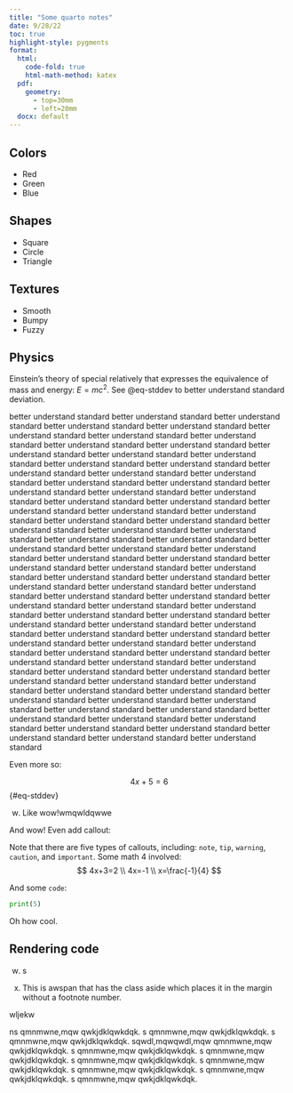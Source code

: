 ```yaml
---
title: "Some quarto notes"
date: 9/28/22
toc: true
highlight-style: pygments
format: 
  html: 
    code-fold: true
    html-math-method: katex
  pdf: 
    geometry: 
      - top=30mm
      - left=20mm
  docx: default
---
```


## Colors

- Red
- Green 
- Blue

## Shapes

- Square
- Circle
- Triangle

## Textures

- Smooth
- Bumpy
- Fuzzy

## Physics 

Einstein's theory of special relatively that expresses the equivalence of mass and energy: $E = mc^{2}$. See @eq-stddev to better understand standard deviation.

better understand standard better understand standard better understand standard better understand standard better understand standard better understand standard better understand standard better understand standard 
better understand standard better understand standard better understand standard better understand standard 
better understand standard better understand standard better understand standard better understand standard 
better understand standard better understand standard better understand standard better understand standard 
better understand standard better understand standard better understand standard better understand standard 
better understand standard better understand standard better understand standard better understand standard 
better understand standard better understand standard better understand standard better understand standard 
better understand standard better understand standard better understand standard better understand standard 
better understand standard better understand standard better understand standard better understand standard 
better understand standard better understand standard better understand standard better understand standard 
better understand standard better understand standard better understand standard better understand standard 
better understand standard better understand standard better understand standard better understand standard 
better understand standard better understand standard better understand standard better understand standard 
better understand standard better understand standard better understand standard better understand standard 
better understand standard better understand standard better understand standard better understand standard 
better understand standard better understand standard better understand standard better understand standard 
better understand standard better understand standard better understand standard better understand standard 
better understand standard better understand standard better understand standard better understand standard 
better understand standard better understand standard better understand standard better understand standard 
better understand standard better understand standard better understand standard better understand standard 
better understand standard better understand standard better understand standard better understand standard 

Even more so: 

$$
4x + 5 = 6 
$$ {#eq-stddev}

w. Like wow!wmqwldqwwe



And wow! Even add callout: 

::: {.callout-note}
Note that there are five types of callouts, including:
`note`, `tip`, `warning`, `caution`, and `important`. Some math $4$ involved:
$$
4x+3=2 
\\ 
4x=-1
\\
x=\frac{-1}{4}
$$

And some `code`: 
```python
print(5)
```
:::



Oh how cool. 

## Rendering code 

w. s

m. [This is awspan that has the class aside which places it in the margin without a footnote number.]{.aside}


wljekw

ns
qmnmwne,mqw
qwkjdklqwkdqk. s
qmnmwne,mqw
qwkjdklqwkdqk. s
qmnmwne,mqw
qwkjdklqwkdqk. sqwdl,mqwqwdl,mqw
qmnmwne,mqw
qwkjdklqwkdqk. s
qmnmwne,mqw
qwkjdklqwkdqk. s
qmnmwne,mqw
qwkjdklqwkdqk. s
qmnmwne,mqw
qwkjdklqwkdqk. s
qmnmwne,mqw
qwkjdklqwkdqk. s
qmnmwne,mqw
qwkjdklqwkdqk. s
qmnmwne,mqw
qwkjdklqwkdqk. s
qmnmwne,mqw
qwkjdklqwkdqk. 